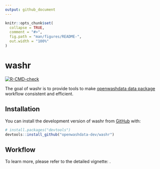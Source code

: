 ```yaml
---
output: github_document
---
```


<!-- README.md is generated from README.Rmd. Please edit that file -->

```r
knitr::opts_chunk$set(
  collapse = TRUE,
  comment = "#>",
  fig.path = "man/figures/README-",
  out.width = "100%"
)
```

# washr

<!-- badges: start -->
[![R-CMD-check](https://github.com/openwashdata-dev/washr/actions/workflows/R-CMD-check.yaml/badge.svg)](https://github.com/openwashdata-dev/washr/actions/workflows/R-CMD-check.yaml)
<!-- badges: end -->

The goal of washr is to provide tools to make [openwashdata data package](https://openwashdata.org/pages/gallery/data/) workflow consistent and efficient.

## Installation

You can install the development version of washr from [GitHub](https://github.com/) with:

``` r
# install.packages("devtools")
devtools::install_github("openwashdata-dev/washr")
```

## Workflow

To learn more, please refer to the detailed vignette: .
